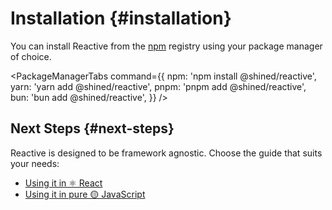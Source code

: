 # Installation \{#installation}

You can install Reactive from the [npm](https://npm.im/@shined/reactive) registry using your package manager of choice.


<PackageManagerTabs
  command={{
    npm: 'npm install @shined/reactive',
    yarn: 'yarn add @shined/reactive',
    pnpm: 'pnpm add @shined/reactive',
    bun: 'bun add @shined/reactive',
  }}
/>

## Next Steps \{#next-steps}

Reactive is designed to be framework agnostic. Choose the guide that suits your needs:

- [Using it in ⚛️ React](/guide/usage/react)
- [Using it in pure 🟡 JavaScript](/guide/usage/vanilla)

